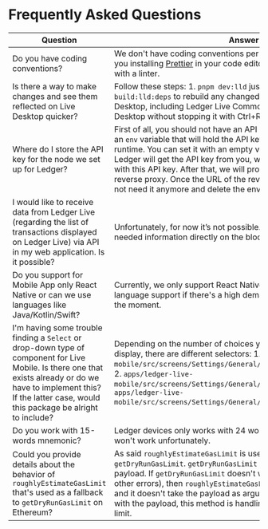 # Frequently Asked Questions

| Question        |  Answer        | 
| --------------- | -------------- | 
| Do you have coding conventions? | We don't have coding conventions per say, but we can recommand you installing [Prettier](https://prettier.io/) in your code editor and scanning your code with a linter.|
| Is there a way to make changes and see them reflected on Live Desktop quicker? | Follow these steps: 1. `pnpm dev:lld` just once to start it, 2. `pnpm build:lld:deps` to rebuild any changed dependencies of Ledger Live Desktop, including Ledger Live Common, 3. Reload Ledger Live Desktop without stopping it with Ctrl+R (or Cmd+R for MacOS). | 
| Where do I store the API key for the node we set up for Ledger? | First of all, you should not have an API key in the code. You can use an `env` variable that will hold the API key and pass the value on the runtime. You can set it with an empty value [like here](https://github.com/LedgerHQ/docs/blob/develop/libs/ledger-live-common/src/env.ts#:~:text=DEVICE_PROXY_URL%3A%20%7B-,def%3A%20%22%22%2C,-parser%3A%20stringParser). Then, when Ledger will get the API key from you, we will set up the reverse proxy with this API key. After that, we will provide you the URL of the reverse proxy. Once the URL of the reverse proxy with you, you will not need it anymore and delete the env variable used for the API key. | 
| I would like to receive data from Ledger Live (regarding the list of transactions displayed on Ledger Live) via API in my web application. Is it possible? | Unfortunately, for now it’s not possible. You will have to retrieve the needed information directly on the blockchain. | 
| Do you support for Mobile App only React Native or can we use languages like Java/Kotlin/Swift? | Currently, we only support React Native. In the future, we might add language support if there's a high demand but we don't plan for it at the moment. | 
| I'm having some trouble finding a `Select` or drop-down type of component for Live Mobile. Is there one that exists already or do we have to implement this? If the latter case, would this package be alright to include? | Depending on the number of choices you have in the list you want to display, there are different selectors: 1. `apps/ledger-live-mobile/src/screens/Settings/General/CountervalueSettingsRow.tsx`, 2. `apps/ledger-live-mobile/src/screens/Settings/General/ThemeSettingsRow.tsx`, 3. `apps/ledger-live-mobile/src/screens/Settings/General/LanguageRow.tsx`. | 
| Do you work with 15-words mnemonic? | Ledger devices only works with 24 words mnemonics, 15 words won't work unfortunately. | 
| Could you provide details about the behavior of `roughlyEstimateGasLimit` that's used as a fallback to `getDryRunGasLimit` on Ethereum? | As said `roughlyEstimateGasLimit` is used as a fallback to `getDryRunGasLimit`. `getDryRunGasLimit` allows to get the gaslimit of a payload. If `getDryRunGasLimit` doesn't work (the payload is wrong or other errors), then `roughlyEstimateGasLimit` is used, it's more global and it doesn't take the payload as argument. So, if there is a problem with the payload, this method is handling the calculation of the gas limit. | 
